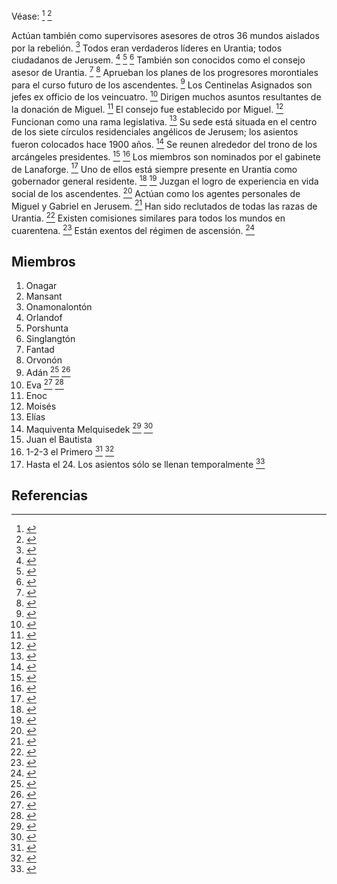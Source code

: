 Véase: <ref>{{lib|LU|45|4}}</ref> <ref>{{lib|LU|114|2}}</ref> 

Actúan también como supervisores asesores de otros 36 mundos aislados por la rebelión. <ref>{{lib|LU|114|2|4-5}}</ref> Todos eran verdaderos líderes en Urantia; todos ciudadanos de Jerusem. <ref>{{lib|LU|excepto Maquiventa}}</ref> <ref>{{lib|LU|50|2|2}}</ref> <ref>{{lib|LU|114|2|1}}</ref> También son conocidos como el consejo asesor de Urantia. <ref>{{lib|LU|45|4|1}}</ref> <ref>{{lib|LU|76|6|3}}</ref> Aprueban los planes de los progresores morontiales para el curso futuro de los ascendentes. <ref>{{lib|LU|48|6|5}}</ref> Los Centinelas Asignados son jefes ex officio de los veincuatro. <ref>{{lib|LU|24|5|3}}</ref> Dirigen muchos asuntos resultantes de la donación de Miguel. <ref>{{lib|LU|114|2|2}}</ref> El consejo fue establecido por Miguel. <ref>{{lib|LU|114|1|1}}</ref> Funcionan como una rama legislativa. <ref>{{lib|LU|114|5|1}}</ref> Su sede está situada en el centro de los siete círculos residenciales angélicos de Jerusem; los asientos fueron colocados hace 1900 años. <ref>{{lib|LU|45|4|1}}</ref> Se reunen alrededor del trono de los arcángeles presidentes. <ref>{{lib|LU|34|4|11}}</ref> <ref>{{lib|LU|45|4|1}}</ref> Los miembros son nominados por el gabinete de Lanaforge. <ref>{{lib|LU|114|2|1}}</ref> Uno de ellos está siempre presente en Urantia como gobernador general residente. <ref>{{lib|LU|45|4|16}}</ref> <ref>{{lib|LU|114|1|1}}</ref> Juzgan el logro de experiencia en vida social de los ascendentes. <ref>{{lib|LU|45|7|7}}</ref> Actúan como los agentes personales de Miguel y Gabriel en Jerusem. <ref>{{lib|LU|45|4|1}}</ref> Han sido reclutados de todas las razas de Urantia. <ref>{{lib|LU|45|4|2}}</ref> Existen comisiones similares para todos los mundos en cuarentena. <ref>{{lib|LU|114|2|5}}</ref> Están exentos del régimen de ascensión. <ref>{{lib|LU|45|4|19}}</ref> 

== {{anchor|miembros}} Miembros ==

# Onagar
# Mansant
# Onamonalontón
# Orlandof
# Porshunta
# Singlangtón
# Fantad
# Orvonón
# Adán <ref>{{lib|LU|45|4|11}}</ref> <ref>{{lib|LU|76|6|3}}</ref> 
# Eva <ref>{{lib|LU|45|4|12}}</ref> <ref>{{lib|LU|76|6|3}}</ref> 
# Enoc
# Moisés
# Elías
# Maquiventa Melquisedek <ref>{{lib|LU|45|4|16}}</ref> <ref>{{lib|LU|93|10|5,9}}</ref> 
# Juan el Bautista
# 1-2-3 el Primero <ref>{{lib|LU|45|4|18}}</ref> <ref>{{lib|LU|77|9|5}}</ref> 
# Hasta el 24. Los asientos sólo se llenan temporalmente <ref>{{lib|LU|45|4|20-21}}</ref> 


== Referencias ==
<references />
